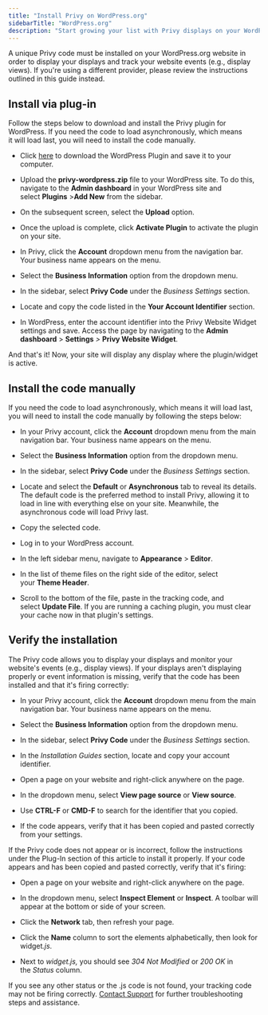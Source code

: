 ```yaml
---
title: "Install Privy on WordPress.org"
sidebarTitle: "WordPress.org"
description: "Start growing your list with Privy displays on your WordPress site."
---
```


A unique Privy code must be installed on your WordPress.org website in order to display your displays and track your website events (e.g., display views). If you're using a different provider, please review the instructions outlined in this guide instead. 

## Install via plug-in

Follow the steps below to download and install the Privy plugin for WordPress. If you need the code to load asynchronously, which means it will load last, you will need to install the code manually.

* Click [here](https://s3.amazonaws.com/privy-production/assets/privy-wordpress-latest.zip) to download the WordPress Plugin and save it to your computer.

* Upload the **privy-wordpress.zip** file to your WordPress site. To do this, navigate to the **Admin dashboard** in your WordPress site and select **Plugins** >**Add New** from the sidebar. 

* On the subsequent screen, select the **Upload** option. 

* Once the upload is complete, click **Activate Plugin** to activate the plugin on your site.

* In Privy, click the **Account** dropdown menu from the navigation bar. Your business name appears on the menu. 

* Select the **Business Information** option from the dropdown menu. 

* In the sidebar, select **Privy Code** under the *Business Settings* section. 

* Locate and copy the code listed in the **Your Account Identifier** section. 

* In WordPress, enter the account identifier into the Privy Website Widget settings and save. Access the page by navigating to the **Admin dashboard** > **Settings** *>* **Privy Website Widget**. 

And that's it! Now, your site will display any display where the plugin/widget is active.  

## Install the code manually

If you need the code to load asynchronously, which means it will load last, you will need to install the code manually by following the steps below:

* In your Privy account, click the **Account** dropdown menu from the main navigation bar. Your business name appears on the menu. 

* Select the **Business Information** option from the dropdown menu. 

* In the sidebar, select **Privy Code** under the *Business Settings* section. 

* Locate and select the **Default** or **Asynchronous** tab to reveal its details. The default code is the preferred method to install Privy, allowing it to load in line with everything else on your site. Meanwhile, the asynchronous code will load Privy last. 

* Copy the selected code.

* Log in to your WordPress account.

* In the left sidebar menu, navigate to **Appearance** > **Editor**.

* In the list of theme files on the right side of the editor, select your **Theme Header**.

* Scroll to the bottom of the file, paste in the tracking code, and select **Update File**. If you are running a caching plugin, you must clear your cache now in that plugin's settings.

## Verify the installation

The Privy code allows you to display your displays and monitor your website's events (e.g., display views). If your displays aren't displaying properly or event information is missing, verify that the code has been installed and that it's firing correctly:

* In your Privy account, click the **Account** dropdown menu from the main navigation bar. Your business name appears on the menu. 

* Select the **Business Information** option from the dropdown menu. 

* In the sidebar, select **Privy Code** under the *Business Settings* section. 

* In the *Installation Guides* section, locate and copy your account identifier. 

* Open a page on your website and right-click anywhere on the page.

* In the dropdown menu, select **View page source** or **View source**.

* Use **CTRL-F** or **CMD-F** to search for the identifier that you copied.

* If the code appears, verify that it has been copied and pasted correctly from your settings.

If the Privy code does not appear or is incorrect, follow the instructions under the Plug-In section of this article to install it properly. If your code appears and has been copied and pasted correctly, verify that it's firing: 

* Open a page on your website and right-click anywhere on the page.

* In the dropdown menu, select **Inspect Element** or **Inspect**. A toolbar will appear at the bottom or side of your screen.

* Click the **Network** tab, then refresh your page. 

* Click the **Name** column to sort the elements alphabetically, then look for widge&#x74;*.js*. 

* Next to *widget.js,* you should see *304 Not Modified* or *200 OK* in the *Status* column.

If you see any other status or the .js code is not found, your tracking code may not be firing correctly. [Contact ](mailto:support@privy.com)[Support](mailto:support@privy.com) for further troubleshooting steps and assistance.